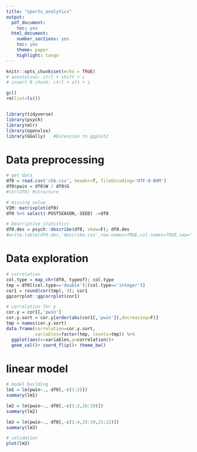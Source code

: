 ```yaml
---
title: "sports_analytics"
output:
  pdf_document:
    toc: yes
  html_document:
    number_sections: yes
    toc: yes
    theme: paper
    highlight: tango
---
```


```r
knitr::opts_chunk$set(echo = TRUE)
# annotation: ctrl + shift + c
# insert R chunk: ctrl + alt + i

gc()
rm(list=ls())


library(tidyverse)
library(psych)
library(mlr)
library(openxlsx)
library(GGally)   #Extension to ggplot2
```

# Data preprocessing

```r
# get data
df0 = read.csv('cbb.csv', header=T, fileEncoding='UTF-8-BOM')
df0$pwin = df0$W / df0$G
#str(df0) #structure

# missing value
VIM::matrixplot(df0)
df0 %>% select(-POSTSEASON,-SEED) ->df0

# Descriptive statistics
df0.des = psych::describe(df0, skew=F); df0.des
#write.table(df0.des,'describe.csv',row.names=TRUE,col.names=TRUE,sep=",")

```

# Data exploration

```r
# correlation
col.type = map_chr(df0, typeof); col.type
tmp = df0[(col.type=='double')|(col.type=='integer')]
cor1 = round(cor(tmp), 3); cor1
ggcorrplot::ggcorrplot(cor1)

# correlation for y
cor.y = cor1[,'pwin']
cor.y.sort = cor.y[order(abs(cor1[,'pwin']),decreasing=F)]
tmp = names(cor.y.sort)
data.frame(correlation=cor.y.sort,
           variables=factor(tmp, levels=tmp)) %>%
  ggplot(aes(x=variables,y=correlation))+
  geom_col()+ coord_flip()+ theme_bw()

```

# linear model

```r
# model building
lm1 = lm(pwin~., df0[,-c(1:2)])
summary(lm1)

lm2 = lm(pwin~., df0[,-c(1:2,16:19)])
summary(lm2)

lm3 = lm(pwin~., df0[,-c(1:4,15:19,21:22)])
summary(lm3)

# validation
plot(lm3)


```











